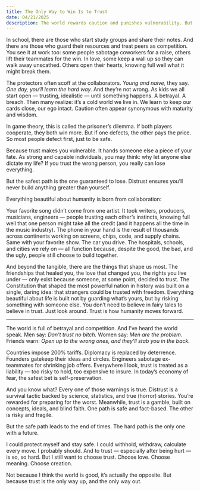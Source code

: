 ```yaml
---
title: The Only Way to Win Is to Trust
date: 04/21/2025
description: The world rewards caution and punishes vulnerability. But nothing beautiful is ever built without trust. 
---
```

In school, there are those who start study groups and share their notes. And there are those who  guard their resources and treat peers as competition. You see it at work too: some people sabotage coworkers for a raise, others lift their teammates for the win. In love, some keep a wall up so they can walk away unscathed. Others open their hearts, knowing full well what it might break them.

The protectors often scoff at the collaborators. *Young and naive,* they say. *One day, you’ll learn the hard way.* And they’re not wrong. As kids we all start open — trusting, idealistic — until something happens. A betrayal. A breach. Then many realize: it’s a cold world we live in. We learn to keep our cards close, our ego intact. Caution often appear synonymous with maturity and wisdom. 

In game theory, this is called the prisoner’s dilemma. If both players cooperate, they both win more. But if one defects, the other pays the price. So most people defect first, just to be safe.

Because trust makes you vulnerable. It hands someone else a piece of your fate. As strong and capable individuals, you may think: why let anyone else dictate my life? If you trust the wrong person, you really can lose everything.

But the safest path is the one guaranteed to lose. Distrust ensures you’ll never build anything greater than yourself. 

Everything beautiful about humanity is born from collaboration: 

Your favorite song didn’t come from one artist. It took writers, producers, musicians, engineers — people trusting each other’s instincts, knowing full well that one person might take all the credit (and it happens all the time in the music industry). The phone in your hand is the result of thousands across continents working on screens, chips, code, and supply chains. Same with your favorite show. The car you drive. The hospitals, schools, and cities we rely on — all function because, despite the good, the bad, and the ugly, people still choose to build together.

And beyond the tangible, there are the things that shape us most. The friendships that healed you, the love that changed you, the rights you live under — only exist because someone, at some point, decided to trust. The Constitution that shaped the most powerful nation in history was built on a single, daring idea: that strangers could be trusted with freedom. Everything beautiful about life is built not by guarding what’s yours, but by risking something with someone else. You don’t need to believe in fairy tales to believe in trust. Just look around. Trust is how humanity moves forward.

---

The world is full of betrayal and competition. And I’ve heard the world speak. Men say: *Don’t trust no bitch.* Women say: *Men are the problem.* Friends warn: *Open up to the wrong ones, and they’ll stab you in the back.* 

Countries impose 200% tariffs. Diplomacy is replaced by deterrence. Founders gatekeep their ideas and circles. Engineers sabotage ex-teammates for shrinking job offers. Everywhere I look, trust is treated as a liability — too risky to hold, too expensive to insure. In today’s economy of fear, the safest bet is self-preservation.

And you know what? Every one of those warnings is true. Distrust is a survival tactic backed by science, statistics, and true (horror) stories. You’re rewarded for preparing for the worst. Meanwhile, trust is a gamble, built on concepts, ideals, and blind faith. One path is safe and fact-based. The other is risky and fragile. 

But the safe path leads to the end of times. The hard path is the only one with a future.

I could protect myself and stay safe. I could withhold, withdraw, calculate every move. I probably should. And to trust — especially after being hurt — is so, so hard. But I still want to choose trust. Choose love. Choose meaning. Choose creation. 

Not because I think the world is good, it’s actually the opposite. But because trust is the only way up, and the only way out.
